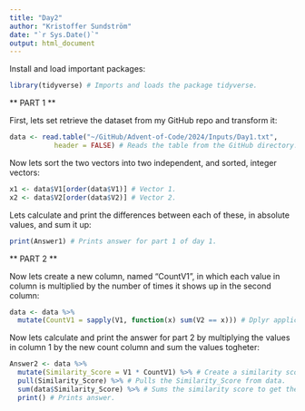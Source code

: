 ---
title: "Day2"
author: "Kristoffer Sundström"
date: "`r Sys.Date()`"
output: html_document
---

Install and load important packages:
```{r}
library(tidyverse) # Imports and loads the package tidyverse.
```


** PART 1 **

First, lets set retrieve the dataset from my GitHub repo and transform it:
```{r}
data <- read.table("~/GitHub/Advent-of-Code/2024/Inputs/Day1.txt",
           header = FALSE) # Reads the table from the GitHub directory.
```


Now lets sort the two vectors into two independent, and sorted, integer 
vectors:
```{r}
x1 <- data$V1[order(data$V1)] # Vector 1.
x2 <- data$V2[order(data$V2)] # Vector 2.
```

Lets calculate and print the differences between each of these, in absolute 
values, and sum it up: 
```{r}

print(Answer1) # Prints answer for part 1 of day 1.
```

** PART 2 **

Now lets create a new column, named "CountV1", in which each value in column  is 
multiplied by the number of times it shows up in the second column:
```{r}
data <- data %>%
  mutate(CountV1 = sapply(V1, function(x) sum(V2 == x))) # Dplyr application in which the times each value in V1 appears in V2 are counted and reported in a new column named CountV1.
```

Now lets calculate and print the answer for part 2 by multiplying the values in 
column 1 by the new count column and sum the values togheter:
```{r}
Answer2 <- data %>%
  mutate(Similarity_Score = V1 * CountV1) %>% # Create a similarity score according to the assignment by multiplying the value in V1 with CountV1.
  pull(Similarity_Score) %>% # Pulls the Similarity_Score from data.  
  sum(data$Similarity_Score) %>% # Sums the similarity score to get the answer for part 2 of day 1.
  print() # Prints answer.

```
